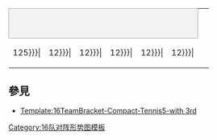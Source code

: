 {| border=0 cellpadding=0 cellspacing=0 style="font-size: 90%; margin:1em 2em 1em 1em;"
| colspan="6" style="text-align:center;border:1px solid #aaa;background-color:#f2f2f2;" |{{{RD1|首圈}}}
| colspan=2 | &nbsp;
| colspan="6" style="text-align:center;border:1px solid #aaa;background-color:#f2f2f2;" |{{{RD2|次圈}}}
| colspan=2 | &nbsp;
| colspan="6" style="text-align:center;border:1px solid #aaa;background-color:#f2f2f2;" |{{{RD3|準準決賽}}}
| colspan=2 | &nbsp;
| colspan="6" style="text-align:center;border:1px solid #aaa;background-color:#f2f2f2;" |{{{RD4|決賽}}}
|-
| width={{{team-width|125}}}|
| width={{{score-width|12}}}|
| width={{{score-width|12}}}|
| width={{{score-width|12}}}|
| width={{{score-width|12}}}|
| width={{{score-width|12}}}|
| width=5|
| width=5|
| width={{{team-width|125}}}|
| width={{{score-width|12}}}|
| width={{{score-width|12}}}|
| width={{{score-width|12}}}|
| width={{{score-width|12}}}|
| width={{{score-width|12}}}|
| width=5|
| width=5|
| width={{{team-width|125}}}|
| width={{{score-width|12}}}|
| width={{{score-width|12}}}|
| width={{{score-width|12}}}|
| width={{{score-width|12}}}|
| width={{{score-width|12}}}|
| width=5|
| width=5|
| width={{{team-width|125}}}|
| width={{{score-width|12}}}|
| width={{{score-width|12}}}|
| width={{{score-width|12}}}|
| width={{{score-width|12}}}|
| width={{{score-width|12}}}|
<tr>
{{#if:{{{RD1-team01|}}}|
<td style="border-width:1px 0px 0px 1px; border-style:solid; border-color:#aaa #aaa #aaa #aaa;background-color:#f9f9f9;" > &nbsp;{{{RD1-team01|&nbsp;}}}</td>
<td style="text-align:center;border-width: 1px 1px 0px 1px; border-style:solid; border-color:#aaa #aaa #aaa #aaa;background-color:#f9f9f9;" >{{{RD1-score01-1|&nbsp;}}}</td>
<td style="text-align:center;border-width: 1px 1px 0px 0px; border-style:solid; border-color:#aaa #aaa #aaa #aaa;background-color:#f9f9f9;" >{{{RD1-score01-2|&nbsp;}}}</td>
<td style="text-align:center;border-width: 1px 1px 0px 0px; border-style:solid; border-color:#aaa #aaa #aaa #aaa;background-color:#f9f9f9;" >{{{RD1-score01-3|&nbsp;}}}</td>
<td style="text-align:center;border-width: 1px 1px 0px 0px; border-style:solid; border-color:#aaa #aaa #aaa #aaa;background-color:#f9f9f9;" >{{{RD1-score01-4|&nbsp;}}}</td>
<td style="text-align:center;border-width: 1px 1px 0px 0px; border-style:solid; border-color:#aaa #aaa #aaa #aaa;background-color:#f9f9f9;" >{{{RD1-score01-5|&nbsp;}}}</td>
<td style="border-width:0 0 2px 0; border-style:solid;border-color:black;">&nbsp;</td>
|
<td colspan=7>&nbsp;</td>
}}
</tr>
<tr>
{{#if:{{{RD1-team02|}}}|
<td style="border-width:1px 0px 1px 1px; border-style:solid; border-color:#aaa #aaa #aaa #aaa;background-color:#f9f9f9;" > &nbsp;{{{RD1-team02|&nbsp;}}}</td>
<td style="text-align:center;border-width: 1px 1px 1px 1px; border-style:solid; border-color:#aaa #aaa #aaa #aaa;background-color:#f9f9f9;" >{{{RD1-score02-1|&nbsp;}}}</td>
<td style="text-align:center;border-width: 1px 1px 1px 0px; border-style:solid; border-color:#aaa #aaa #aaa #aaa;background-color:#f9f9f9;" >{{{RD1-score02-2|&nbsp;}}}</td>
<td style="text-align:center;border-width: 1px 1px 1px 0px; border-style:solid; border-color:#aaa #aaa #aaa #aaa;background-color:#f9f9f9;" >{{{RD1-score02-3|&nbsp;}}}</td>
<td style="text-align:center;border-width: 1px 1px 1px 0px; border-style:solid; border-color:#aaa #aaa #aaa #aaa;background-color:#f9f9f9;" >{{{RD1-score02-4|&nbsp;}}}</td>
<td style="text-align:center;border-width: 1px 1px 1px 0px; border-style:solid; border-color:#aaa #aaa #aaa #aaa;background-color:#f9f9f9;" >{{{RD1-score02-5|&nbsp;}}}</td>
<td style="border-width:2px 2px 0 0; border-style:solid;border-color:black;">&nbsp;</td>
|
<td colspan=7>&nbsp;</td>
}}
{{#if:{{{RD1-team01|}}}|<td style="border-width:0 0 2px 0; border-style:solid;border-color:black;">&nbsp;</td>|<td>&nbsp;</td>}}
<td style="border-width:1px 0px 0px 1px; border-style:solid; border-color:#aaa #aaa #aaa #aaa;background-color:#f9f9f9;" > &nbsp;{{{RD2-team01|&nbsp;}}}</td>
<td style="text-align:center;border-width: 1px 1px 0px 1px; border-style:solid; border-color:#aaa #aaa #aaa #aaa;background-color:#f9f9f9;" >{{{RD2-score01-1|&nbsp;}}}</td>
<td style="text-align:center;border-width: 1px 1px 0px 0px; border-style:solid; border-color:#aaa #aaa #aaa #aaa;background-color:#f9f9f9;" >{{{RD2-score01-2|&nbsp;}}}</td>
<td style="text-align:center;border-width: 1px 1px 0px 0px; border-style:solid; border-color:#aaa #aaa #aaa #aaa;background-color:#f9f9f9;" >{{{RD2-score01-3|&nbsp;}}}</td>
<td style="text-align:center;border-width: 1px 1px 0px 0px; border-style:solid; border-color:#aaa #aaa #aaa #aaa;background-color:#f9f9f9;" >{{{RD2-score01-4|&nbsp;}}}</td>
<td style="text-align:center;border-width: 1px 1px 0px 0px; border-style:solid; border-color:#aaa #aaa #aaa #aaa;background-color:#f9f9f9;" >{{{RD2-score01-5|&nbsp;}}}</td>
<td style="border-width:0 0 2px 0; border-style:solid;border-color:black;">&nbsp;</td>
</tr>
<tr>
{{#if:{{{RD1-team03|}}}|
<td style="border-width:1px 0px 0px 1px; border-style:solid; border-color:#aaa #aaa #aaa #aaa;background-color:#f9f9f9;" > &nbsp;{{{RD1-team03|&nbsp;}}}</td>
<td style="text-align:center;border-width: 1px 1px 0px 1px; border-style:solid; border-color:#aaa #aaa #aaa #aaa;background-color:#f9f9f9;" >{{{RD1-score03-1|&nbsp;}}}</td>
<td style="text-align:center;border-width: 1px 1px 0px 0px; border-style:solid; border-color:#aaa #aaa #aaa #aaa;background-color:#f9f9f9;" >{{{RD1-score03-2|&nbsp;}}}</td>
<td style="text-align:center;border-width: 1px 1px 0px 0px; border-style:solid; border-color:#aaa #aaa #aaa #aaa;background-color:#f9f9f9;" >{{{RD1-score03-3|&nbsp;}}}</td>
<td style="text-align:center;border-width: 1px 1px 0px 0px; border-style:solid; border-color:#aaa #aaa #aaa #aaa;background-color:#f9f9f9;" >{{{RD1-score03-4|&nbsp;}}}</td>
<td style="text-align:center;border-width: 1px 1px 0px 0px; border-style:solid; border-color:#aaa #aaa #aaa #aaa;background-color:#f9f9f9;" >{{{RD1-score03-5|&nbsp;}}}</td>
<td style="border-width:0 2px 2px 0; border-style:solid;border-color:black;">&nbsp;</td>
|
<td colspan=7>&nbsp;</td>
}}
{{#if:{{{RD1-team03|}}}|<td style="border-width:2px 0 0 0; border-style:solid;border-color:black;">&nbsp;</td>|<td>&nbsp;</td>}}
<td style="border-width:1px 0px 1px 1px; border-style:solid; border-color:#aaa #aaa #aaa #aaa;background-color:#f9f9f9;" > &nbsp;{{{RD2-team02|&nbsp;}}}</td>
<td style="text-align:center;border-width: 1px 1px 1px 1px; border-style:solid; border-color:#aaa #aaa #aaa #aaa;background-color:#f9f9f9;" >{{{RD2-score02-1|&nbsp;}}}</td>
<td style="text-align:center;border-width: 1px 1px 1px 0px; border-style:solid; border-color:#aaa #aaa #aaa #aaa;background-color:#f9f9f9;" >{{{RD2-score02-2|&nbsp;}}}</td>
<td style="text-align:center;border-width: 1px 1px 1px 0px; border-style:solid; border-color:#aaa #aaa #aaa #aaa;background-color:#f9f9f9;" >{{{RD2-score02-3|&nbsp;}}}</td>
<td style="text-align:center;border-width: 1px 1px 1px 0px; border-style:solid; border-color:#aaa #aaa #aaa #aaa;background-color:#f9f9f9;" >{{{RD2-score02-4|&nbsp;}}}</td>
<td style="text-align:center;border-width: 1px 1px 1px 0px; border-style:solid; border-color:#aaa #aaa #aaa #aaa;background-color:#f9f9f9;" >{{{RD2-score02-5|&nbsp;}}}</td>
<td rowspan="4" style="border-width:2px 2px 2px 0; border-style:solid;border-color:black;">&nbsp;</td>
</tr>
<tr>
{{#if:{{{RD1-team04|}}}|
<td style="border-width:1px 0px 1px 1px; border-style:solid; border-color:#aaa #aaa #aaa #aaa;background-color:#f9f9f9;" > &nbsp;{{{RD1-team04|&nbsp;}}}</td>
<td style="text-align:center;border-width: 1px 1px 1px 1px; border-style:solid; border-color:#aaa #aaa #aaa #aaa;background-color:#f9f9f9;" >{{{RD1-score04-1|&nbsp;}}}</td>
<td style="text-align:center;border-width: 1px 1px 1px 0px; border-style:solid; border-color:#aaa #aaa #aaa #aaa;background-color:#f9f9f9;" >{{{RD1-score04-2|&nbsp;}}}</td>
<td style="text-align:center;border-width: 1px 1px 1px 0px; border-style:solid; border-color:#aaa #aaa #aaa #aaa;background-color:#f9f9f9;" >{{{RD1-score04-3|&nbsp;}}}</td>
<td style="text-align:center;border-width: 1px 1px 1px 0px; border-style:solid; border-color:#aaa #aaa #aaa #aaa;background-color:#f9f9f9;" >{{{RD1-score04-4|&nbsp;}}}</td>
<td style="text-align:center;border-width: 1px 1px 1px 0px; border-style:solid; border-color:#aaa #aaa #aaa #aaa;background-color:#f9f9f9;" >{{{RD1-score04-5|&nbsp;}}}</td>
<td style="border-width:2px 0 0 0; border-style:solid;border-color:black;">&nbsp;</td>
|
<td colspan=7>&nbsp;</td>
}}
<td colspan=8>&nbsp;</td>
<td style="border-width:0 0 2px 0; border-style:solid;border-color:black;">&nbsp;</td>
<td style="border-width:1px 0px 0px 1px; border-style:solid; border-color:#aaa #aaa #aaa #aaa;background-color:#f9f9f9;" > &nbsp;{{{RD3-team01|&nbsp;}}}</td>
<td style="text-align:center;border-width: 1px 1px 0px 1px; border-style:solid; border-color:#aaa #aaa #aaa #aaa;background-color:#f9f9f9;" >{{{RD3-score01-1|&nbsp;}}}</td>
<td style="text-align:center;border-width: 1px 1px 0px 0px; border-style:solid; border-color:#aaa #aaa #aaa #aaa;background-color:#f9f9f9;" >{{{RD3-score01-2|&nbsp;}}}</td>
<td style="text-align:center;border-width: 1px 1px 0px 0px; border-style:solid; border-color:#aaa #aaa #aaa #aaa;background-color:#f9f9f9;" >{{{RD3-score01-3|&nbsp;}}}</td>
<td style="text-align:center;border-width: 1px 1px 0px 0px; border-style:solid; border-color:#aaa #aaa #aaa #aaa;background-color:#f9f9f9;" >{{{RD3-score01-4|&nbsp;}}}</td>
<td style="text-align:center;border-width: 1px 1px 0px 0px; border-style:solid; border-color:#aaa #aaa #aaa #aaa;background-color:#f9f9f9;" >{{{RD3-score01-5|&nbsp;}}}</td>
<td style="border-width:0 0 2px 0; border-style:solid;border-color:black;">&nbsp;</td>
</tr>
<tr>
{{#if:{{{RD1-team05|}}}|
<td style="border-width:1px 0px 0px 1px; border-style:solid; border-color:#aaa #aaa #aaa #aaa;background-color:#f9f9f9;" > &nbsp;{{{RD1-team05|&nbsp;}}}</td>
<td style="text-align:center;border-width: 1px 1px 0px 1px; border-style:solid; border-color:#aaa #aaa #aaa #aaa;background-color:#f9f9f9;" >{{{RD1-score05-1|&nbsp;}}}</td>
<td style="text-align:center;border-width: 1px 1px 0px 0px; border-style:solid; border-color:#aaa #aaa #aaa #aaa;background-color:#f9f9f9;" >{{{RD1-score05-2|&nbsp;}}}</td>
<td style="text-align:center;border-width: 1px 1px 0px 0px; border-style:solid; border-color:#aaa #aaa #aaa #aaa;background-color:#f9f9f9;" >{{{RD1-score05-3|&nbsp;}}}</td>
<td style="text-align:center;border-width: 1px 1px 0px 0px; border-style:solid; border-color:#aaa #aaa #aaa #aaa;background-color:#f9f9f9;" >{{{RD1-score05-4|&nbsp;}}}</td>
<td style="text-align:center;border-width: 1px 1px 0px 0px; border-style:solid; border-color:#aaa #aaa #aaa #aaa;background-color:#f9f9f9;" >{{{RD1-score05-5|&nbsp;}}}</td>
<td style="border-width:0 0 2px 0; border-style:solid;border-color:black;">&nbsp;</td>
|
<td colspan=7>&nbsp;</td>
}}
<td colspan=8>&nbsp;</td>
<td style="border-width:2px 0 0 0; border-style:solid;border-color:black;">&nbsp;</td>
<td style="border-width:1px 0px 1px 1px; border-style:solid; border-color:#aaa #aaa #aaa #aaa;background-color:#f9f9f9;" > &nbsp;{{{RD3-team02|&nbsp;}}}</td>
<td style="text-align:center;border-width: 1px 1px 1px 1px; border-style:solid; border-color:#aaa #aaa #aaa #aaa;background-color:#f9f9f9;" >{{{RD3-score02-1|&nbsp;}}}</td>
<td style="text-align:center;border-width: 1px 1px 1px 0px; border-style:solid; border-color:#aaa #aaa #aaa #aaa;background-color:#f9f9f9;" >{{{RD3-score02-2|&nbsp;}}}</td>
<td style="text-align:center;border-width: 1px 1px 1px 0px; border-style:solid; border-color:#aaa #aaa #aaa #aaa;background-color:#f9f9f9;" >{{{RD3-score02-3|&nbsp;}}}</td>
<td style="text-align:center;border-width: 1px 1px 1px 0px; border-style:solid; border-color:#aaa #aaa #aaa #aaa;background-color:#f9f9f9;" >{{{RD3-score02-4|&nbsp;}}}</td>
<td style="text-align:center;border-width: 1px 1px 1px 0px; border-style:solid; border-color:#aaa #aaa #aaa #aaa;background-color:#f9f9f9;" >{{{RD3-score02-5|&nbsp;}}}</td>
<td rowspan="8" style="border-width:2px 2px 2px 0; border-style:solid;border-color:black;">&nbsp;</td>
</tr>
<tr>
{{#if:{{{RD1-team06|}}}|
<td style="border-width:1px 0px 1px 1px; border-style:solid; border-color:#aaa #aaa #aaa #aaa;background-color:#f9f9f9;" > &nbsp;{{{RD1-team06|&nbsp;}}}</td>
<td style="text-align:center;border-width: 1px 1px 1px 1px; border-style:solid; border-color:#aaa #aaa #aaa #aaa;background-color:#f9f9f9;" >{{{RD1-score06-1|&nbsp;}}}</td>
<td style="text-align:center;border-width: 1px 1px 1px 0px; border-style:solid; border-color:#aaa #aaa #aaa #aaa;background-color:#f9f9f9;" >{{{RD1-score06-2|&nbsp;}}}</td>
<td style="text-align:center;border-width: 1px 1px 1px 0px; border-style:solid; border-color:#aaa #aaa #aaa #aaa;background-color:#f9f9f9;" >{{{RD1-score06-3|&nbsp;}}}</td>
<td style="text-align:center;border-width: 1px 1px 1px 0px; border-style:solid; border-color:#aaa #aaa #aaa #aaa;background-color:#f9f9f9;" >{{{RD1-score06-4|&nbsp;}}}</td>
<td style="text-align:center;border-width: 1px 1px 1px 0px; border-style:solid; border-color:#aaa #aaa #aaa #aaa;background-color:#f9f9f9;" >{{{RD1-score06-5|&nbsp;}}}</td>
<td style="border-width:2px 2px 0 0; border-style:solid;border-color:black;">&nbsp;</td>
|
<td colspan=7>&nbsp;</td>
}}
{{#if:{{{RD1-team05|}}}|<td style="border-width:0 0 2px 0; border-style:solid;border-color:black;">&nbsp;</td>|<td>&nbsp;</td>}}
<td style="border-width:1px 0px 0px 1px; border-style:solid; border-color:#aaa #aaa #aaa #aaa;background-color:#f9f9f9;" > &nbsp;{{{RD2-team03|&nbsp;}}}</td>
<td style="text-align:center;border-width: 1px 1px 0px 1px; border-style:solid; border-color:#aaa #aaa #aaa #aaa;background-color:#f9f9f9;" >{{{RD2-score03-1|&nbsp;}}}</td>
<td style="text-align:center;border-width: 1px 1px 0px 0px; border-style:solid; border-color:#aaa #aaa #aaa #aaa;background-color:#f9f9f9;" >{{{RD2-score03-2|&nbsp;}}}</td>
<td style="text-align:center;border-width: 1px 1px 0px 0px; border-style:solid; border-color:#aaa #aaa #aaa #aaa;background-color:#f9f9f9;" >{{{RD2-score03-3|&nbsp;}}}</td>
<td style="text-align:center;border-width: 1px 1px 0px 0px; border-style:solid; border-color:#aaa #aaa #aaa #aaa;background-color:#f9f9f9;" >{{{RD2-score03-4|&nbsp;}}}</td>
<td style="text-align:center;border-width: 1px 1px 0px 0px; border-style:solid; border-color:#aaa #aaa #aaa #aaa;background-color:#f9f9f9;" >{{{RD2-score03-5|&nbsp;}}}</td>
</tr>
<tr>
{{#if:{{{RD1-team07|}}}|
<td style="border-width:1px 0px 0px 1px; border-style:solid; border-color:#aaa #aaa #aaa #aaa;background-color:#f9f9f9;" > &nbsp;{{{RD1-team07|&nbsp;}}}</td>
<td style="text-align:center;border-width: 1px 1px 0px 1px; border-style:solid; border-color:#aaa #aaa #aaa #aaa;background-color:#f9f9f9;" >{{{RD1-score07-1|&nbsp;}}}</td>
<td style="text-align:center;border-width: 1px 1px 0px 0px; border-style:solid; border-color:#aaa #aaa #aaa #aaa;background-color:#f9f9f9;" >{{{RD1-score07-2|&nbsp;}}}</td>
<td style="text-align:center;border-width: 1px 1px 0px 0px; border-style:solid; border-color:#aaa #aaa #aaa #aaa;background-color:#f9f9f9;" >{{{RD1-score07-3|&nbsp;}}}</td>
<td style="text-align:center;border-width: 1px 1px 0px 0px; border-style:solid; border-color:#aaa #aaa #aaa #aaa;background-color:#f9f9f9;" >{{{RD1-score07-4|&nbsp;}}}</td>
<td style="text-align:center;border-width: 1px 1px 0px 0px; border-style:solid; border-color:#aaa #aaa #aaa #aaa;background-color:#f9f9f9;" >{{{RD1-score07-5|&nbsp;}}}</td>
<td style="border-width:0 2px 2px 0; border-style:solid;border-color:black;">&nbsp;</td>
|
<td colspan=7>&nbsp;</td>
}}
{{#if:{{{RD1-team07|}}}|<td style="border-width:2px 0 0 0; border-style:solid;border-color:black;">&nbsp;</td>|<td>&nbsp;</td>}}
<td style="border-width:1px 0px 1px 1px; border-style:solid; border-color:#aaa #aaa #aaa #aaa;background-color:#f9f9f9;" > &nbsp;{{{RD2-team04|&nbsp;}}}</td>
<td style="text-align:center;border-width: 1px 1px 1px 1px; border-style:solid; border-color:#aaa #aaa #aaa #aaa;background-color:#f9f9f9;" >{{{RD2-score04-1|&nbsp;}}}</td>
<td style="text-align:center;border-width: 1px 1px 1px 0px; border-style:solid; border-color:#aaa #aaa #aaa #aaa;background-color:#f9f9f9;" >{{{RD2-score04-2|&nbsp;}}}</td>
<td style="text-align:center;border-width: 1px 1px 1px 0px; border-style:solid; border-color:#aaa #aaa #aaa #aaa;background-color:#f9f9f9;" >{{{RD2-score04-3|&nbsp;}}}</td>
<td style="text-align:center;border-width: 1px 1px 1px 0px; border-style:solid; border-color:#aaa #aaa #aaa #aaa;background-color:#f9f9f9;" >{{{RD2-score04-4|&nbsp;}}}</td>
<td style="text-align:center;border-width: 1px 1px 1px 0px; border-style:solid; border-color:#aaa #aaa #aaa #aaa;background-color:#f9f9f9;" >{{{RD2-score04-5|&nbsp;}}}</td>
<td style="border-width:2px 0 0 0; border-style:solid;border-color:black;">&nbsp;</td>
</tr>
<tr>
{{#if:{{{RD1-team08|}}}|
<td style="border-width:1px 0px 1px 1px; border-style:solid; border-color:#aaa #aaa #aaa #aaa;background-color:#f9f9f9;" > &nbsp;{{{RD1-team08|&nbsp;}}}</td>
<td style="text-align:center;border-width: 1px 1px 1px 1px; border-style:solid; border-color:#aaa #aaa #aaa #aaa;background-color:#f9f9f9;" >{{{RD1-score08-1|&nbsp;}}}</td>
<td style="text-align:center;border-width: 1px 1px 1px 0px; border-style:solid; border-color:#aaa #aaa #aaa #aaa;background-color:#f9f9f9;" >{{{RD1-score08-2|&nbsp;}}}</td>
<td style="text-align:center;border-width: 1px 1px 1px 0px; border-style:solid; border-color:#aaa #aaa #aaa #aaa;background-color:#f9f9f9;" >{{{RD1-score08-3|&nbsp;}}}</td>
<td style="text-align:center;border-width: 1px 1px 1px 0px; border-style:solid; border-color:#aaa #aaa #aaa #aaa;background-color:#f9f9f9;" >{{{RD1-score08-4|&nbsp;}}}</td>
<td style="text-align:center;border-width: 1px 1px 1px 0px; border-style:solid; border-color:#aaa #aaa #aaa #aaa;background-color:#f9f9f9;" >{{{RD1-score08-5|&nbsp;}}}</td>
<td style="border-width:2px 0 0 0; border-style:solid;border-color:black;">&nbsp;</td>
|
<td colspan=7>&nbsp;</td>
}}
<td colspan=16>&nbsp;</td>
<td style="border-width:0 0 2px 0; border-style:solid;border-color:black;">&nbsp;</td>
<td style="border-width:1px 0px 0px 1px; border-style:solid; border-color:#aaa #aaa #aaa #aaa;background-color:#f9f9f9;" > &nbsp;{{{RD4-team01|&nbsp;}}}</td>
<td style="text-align:center;border-width: 1px 1px 0px 1px; border-style:solid; border-color:#aaa #aaa #aaa #aaa;background-color:#f9f9f9;" >{{{RD4-score01-1|&nbsp;}}}</td>
<td style="text-align:center;border-width: 1px 1px 0px 0px; border-style:solid; border-color:#aaa #aaa #aaa #aaa;background-color:#f9f9f9;" >{{{RD4-score01-2|&nbsp;}}}</td>
<td style="text-align:center;border-width: 1px 1px 0px 0px; border-style:solid; border-color:#aaa #aaa #aaa #aaa;background-color:#f9f9f9;" >{{{RD4-score01-3|&nbsp;}}}</td>
<td style="text-align:center;border-width: 1px 1px 0px 0px; border-style:solid; border-color:#aaa #aaa #aaa #aaa;background-color:#f9f9f9;" >{{{RD4-score01-4|&nbsp;}}}</td>
<td style="text-align:center;border-width: 1px 1px 0px 0px; border-style:solid; border-color:#aaa #aaa #aaa #aaa;background-color:#f9f9f9;" >{{{RD4-score01-5|&nbsp;}}}</td>
</tr>
<tr>
{{#if:{{{RD1-team09|}}}|
<td style="border-width:1px 0px 0px 1px; border-style:solid; border-color:#aaa #aaa #aaa #aaa;background-color:#f9f9f9;" > &nbsp;{{{RD1-team09|&nbsp;}}}</td>
<td style="text-align:center;border-width: 1px 1px 0px 1px; border-style:solid; border-color:#aaa #aaa #aaa #aaa;background-color:#f9f9f9;" >{{{RD1-score09-1|&nbsp;}}}</td>
<td style="text-align:center;border-width: 1px 1px 0px 0px; border-style:solid; border-color:#aaa #aaa #aaa #aaa;background-color:#f9f9f9;" >{{{RD1-score09-2|&nbsp;}}}</td>
<td style="text-align:center;border-width: 1px 1px 0px 0px; border-style:solid; border-color:#aaa #aaa #aaa #aaa;background-color:#f9f9f9;" >{{{RD1-score09-3|&nbsp;}}}</td>
<td style="text-align:center;border-width: 1px 1px 0px 0px; border-style:solid; border-color:#aaa #aaa #aaa #aaa;background-color:#f9f9f9;" >{{{RD1-score09-4|&nbsp;}}}</td>
<td style="text-align:center;border-width: 1px 1px 0px 0px; border-style:solid; border-color:#aaa #aaa #aaa #aaa;background-color:#f9f9f9;" >{{{RD1-score09-5|&nbsp;}}}</td>
<td style="border-width:0 0 2px 0; border-style:solid;border-color:black;">&nbsp;</td>
|
<td colspan=7>&nbsp;</td>
}}
<td colspan=16>&nbsp;</td>
<td style="border-width:2px 0 0 0; border-style:solid;border-color:black;">&nbsp;</td>
<td style="border-width:1px 0px 1px 1px; border-style:solid; border-color:#aaa #aaa #aaa #aaa;background-color:#f9f9f9;" > &nbsp;{{{RD4-team02|&nbsp;}}}</td>
<td style="text-align:center;border-width: 1px 1px 1px 1px; border-style:solid; border-color:#aaa #aaa #aaa #aaa;background-color:#f9f9f9;" >{{{RD4-score02-1|&nbsp;}}}</td>
<td style="text-align:center;border-width: 1px 1px 1px 0px; border-style:solid; border-color:#aaa #aaa #aaa #aaa;background-color:#f9f9f9;" >{{{RD4-score02-2|&nbsp;}}}</td>
<td style="text-align:center;border-width: 1px 1px 1px 0px; border-style:solid; border-color:#aaa #aaa #aaa #aaa;background-color:#f9f9f9;" >{{{RD4-score02-3|&nbsp;}}}</td>
<td style="text-align:center;border-width: 1px 1px 1px 0px; border-style:solid; border-color:#aaa #aaa #aaa #aaa;background-color:#f9f9f9;" >{{{RD4-score02-4|&nbsp;}}}</td>
<td style="text-align:center;border-width: 1px 1px 1px 0px; border-style:solid; border-color:#aaa #aaa #aaa #aaa;background-color:#f9f9f9;" >{{{RD4-score02-5|&nbsp;}}}</td>
</tr>
<tr>
{{#if:{{{RD1-team10|}}}|
<td style="border-width:1px 0px 1px 1px; border-style:solid; border-color:#aaa #aaa #aaa #aaa;background-color:#f9f9f9;" > &nbsp;{{{RD1-team10|&nbsp;}}}</td>
<td style="text-align:center;border-width: 1px 1px 1px 1px; border-style:solid; border-color:#aaa #aaa #aaa #aaa;background-color:#f9f9f9;" >{{{RD1-score10-1|&nbsp;}}}</td>
<td style="text-align:center;border-width: 1px 1px 1px 0px; border-style:solid; border-color:#aaa #aaa #aaa #aaa;background-color:#f9f9f9;" >{{{RD1-score10-2|&nbsp;}}}</td>
<td style="text-align:center;border-width: 1px 1px 1px 0px; border-style:solid; border-color:#aaa #aaa #aaa #aaa;background-color:#f9f9f9;" >{{{RD1-score10-3|&nbsp;}}}</td>
<td style="text-align:center;border-width: 1px 1px 1px 0px; border-style:solid; border-color:#aaa #aaa #aaa #aaa;background-color:#f9f9f9;" >{{{RD1-score10-4|&nbsp;}}}</td>
<td style="text-align:center;border-width: 1px 1px 1px 0px; border-style:solid; border-color:#aaa #aaa #aaa #aaa;background-color:#f9f9f9;" >{{{RD1-score10-5|&nbsp;}}}</td>
<td style="border-width:2px 2px 0 0; border-style:solid;border-color:black;">&nbsp;</td>
|
<td colspan=7>&nbsp;</td>
}}
{{#if:{{{RD1-team09|}}}|<td style="border-width:0 0 2px 0; border-style:solid;border-color:black;">&nbsp;</td>|<td>&nbsp;</td>}}
<td style="border-width:1px 0px 0px 1px; border-style:solid; border-color:#aaa #aaa #aaa #aaa;background-color:#f9f9f9;" > &nbsp;{{{RD2-team05|&nbsp;}}}</td>
<td style="text-align:center;border-width: 1px 1px 0px 1px; border-style:solid; border-color:#aaa #aaa #aaa #aaa;background-color:#f9f9f9;" >{{{RD2-score05-1|&nbsp;}}}</td>
<td style="text-align:center;border-width: 1px 1px 0px 0px; border-style:solid; border-color:#aaa #aaa #aaa #aaa;background-color:#f9f9f9;" >{{{RD2-score05-2|&nbsp;}}}</td>
<td style="text-align:center;border-width: 1px 1px 0px 0px; border-style:solid; border-color:#aaa #aaa #aaa #aaa;background-color:#f9f9f9;" >{{{RD2-score05-3|&nbsp;}}}</td>
<td style="text-align:center;border-width: 1px 1px 0px 0px; border-style:solid; border-color:#aaa #aaa #aaa #aaa;background-color:#f9f9f9;" >{{{RD2-score05-4|&nbsp;}}}</td>
<td style="text-align:center;border-width: 1px 1px 0px 0px; border-style:solid; border-color:#aaa #aaa #aaa #aaa;background-color:#f9f9f9;" >{{{RD2-score05-5|&nbsp;}}}</td>
<td style="border-width:0 0 2px 0; border-style:solid;border-color:black;">&nbsp;</td>
</tr>
<tr>
{{#if:{{{RD1-team11|}}}|
<td style="border-width:1px 0px 0px 1px; border-style:solid; border-color:#aaa #aaa #aaa #aaa;background-color:#f9f9f9;" > &nbsp;{{{RD1-team11|&nbsp;}}}</td>
<td style="text-align:center;border-width: 1px 1px 0px 1px; border-style:solid; border-color:#aaa #aaa #aaa #aaa;background-color:#f9f9f9;" >{{{RD1-score11-1|&nbsp;}}}</td>
<td style="text-align:center;border-width: 1px 1px 0px 0px; border-style:solid; border-color:#aaa #aaa #aaa #aaa;background-color:#f9f9f9;" >{{{RD1-score11-2|&nbsp;}}}</td>
<td style="text-align:center;border-width: 1px 1px 0px 0px; border-style:solid; border-color:#aaa #aaa #aaa #aaa;background-color:#f9f9f9;" >{{{RD1-score11-3|&nbsp;}}}</td>
<td style="text-align:center;border-width: 1px 1px 0px 0px; border-style:solid; border-color:#aaa #aaa #aaa #aaa;background-color:#f9f9f9;" >{{{RD1-score11-4|&nbsp;}}}</td>
<td style="text-align:center;border-width: 1px 1px 0px 0px; border-style:solid; border-color:#aaa #aaa #aaa #aaa;background-color:#f9f9f9;" >{{{RD1-score11-5|&nbsp;}}}</td>
<td style="border-width:0 2px 2px 0; border-style:solid;border-color:black;">&nbsp;</td>
|
<td colspan=7>&nbsp;</td>
}}
{{#if:{{{RD1-team11|}}}|<td style="border-width:2px 0 0 0; border-style:solid;border-color:black;">&nbsp;</td>|<td>&nbsp;</td>}}
<td style="border-width:1px 0px 1px 1px; border-style:solid; border-color:#aaa #aaa #aaa #aaa;background-color:#f9f9f9;" > &nbsp;{{{RD2-team06|&nbsp;}}}</td>
<td style="text-align:center;border-width: 1px 1px 1px 1px; border-style:solid; border-color:#aaa #aaa #aaa #aaa;background-color:#f9f9f9;" >{{{RD2-score06-1|&nbsp;}}}</td>
<td style="text-align:center;border-width: 1px 1px 1px 0px; border-style:solid; border-color:#aaa #aaa #aaa #aaa;background-color:#f9f9f9;" >{{{RD2-score06-2|&nbsp;}}}</td>
<td style="text-align:center;border-width: 1px 1px 1px 0px; border-style:solid; border-color:#aaa #aaa #aaa #aaa;background-color:#f9f9f9;" >{{{RD2-score06-3|&nbsp;}}}</td>
<td style="text-align:center;border-width: 1px 1px 1px 0px; border-style:solid; border-color:#aaa #aaa #aaa #aaa;background-color:#f9f9f9;" >{{{RD2-score06-4|&nbsp;}}}</td>
<td style="text-align:center;border-width: 1px 1px 1px 0px; border-style:solid; border-color:#aaa #aaa #aaa #aaa;background-color:#f9f9f9;" >{{{RD2-score06-5|&nbsp;}}}</td>
<td rowspan="4" style="border-width:2px 2px 2px 0; border-style:solid;border-color:black;">&nbsp;</td>
</tr>
<tr>
{{#if:{{{RD1-team12|}}}|
<td style="border-width:1px 0px 1px 1px; border-style:solid; border-color:#aaa #aaa #aaa #aaa;background-color:#f9f9f9;" > &nbsp;{{{RD1-team12|&nbsp;}}}</td>
<td style="text-align:center;border-width: 1px 1px 1px 1px; border-style:solid; border-color:#aaa #aaa #aaa #aaa;background-color:#f9f9f9;" >{{{RD1-score12-1|&nbsp;}}}</td>
<td style="text-align:center;border-width: 1px 1px 1px 0px; border-style:solid; border-color:#aaa #aaa #aaa #aaa;background-color:#f9f9f9;" >{{{RD1-score12-2|&nbsp;}}}</td>
<td style="text-align:center;border-width: 1px 1px 1px 0px; border-style:solid; border-color:#aaa #aaa #aaa #aaa;background-color:#f9f9f9;" >{{{RD1-score12-3|&nbsp;}}}</td>
<td style="text-align:center;border-width: 1px 1px 1px 0px; border-style:solid; border-color:#aaa #aaa #aaa #aaa;background-color:#f9f9f9;" >{{{RD1-score12-4|&nbsp;}}}</td>
<td style="text-align:center;border-width: 1px 1px 1px 0px; border-style:solid; border-color:#aaa #aaa #aaa #aaa;background-color:#f9f9f9;" >{{{RD1-score12-5|&nbsp;}}}</td>
<td style="border-width:2px 0 0 0; border-style:solid;border-color:black;">&nbsp;</td>
|
<td colspan=7>&nbsp;</td>
}}
<td colspan=8>&nbsp;</td>
<td style="border-width:0 0 2px 0; border-style:solid;border-color:black;">&nbsp;</td>
<td style="border-width:1px 0px 0px 1px; border-style:solid; border-color:#aaa #aaa #aaa #aaa;background-color:#f9f9f9;" > &nbsp;{{{RD3-team03|&nbsp;}}}</td>
<td style="text-align:center;border-width: 1px 1px 0px 1px; border-style:solid; border-color:#aaa #aaa #aaa #aaa;background-color:#f9f9f9;" >{{{RD3-score03-1|&nbsp;}}}</td>
<td style="text-align:center;border-width: 1px 1px 0px 0px; border-style:solid; border-color:#aaa #aaa #aaa #aaa;background-color:#f9f9f9;" >{{{RD3-score03-2|&nbsp;}}}</td>
<td style="text-align:center;border-width: 1px 1px 0px 0px; border-style:solid; border-color:#aaa #aaa #aaa #aaa;background-color:#f9f9f9;" >{{{RD3-score03-3|&nbsp;}}}</td>
<td style="text-align:center;border-width: 1px 1px 0px 0px; border-style:solid; border-color:#aaa #aaa #aaa #aaa;background-color:#f9f9f9;" >{{{RD3-score03-4|&nbsp;}}}</td>
<td style="text-align:center;border-width: 1px 1px 0px 0px; border-style:solid; border-color:#aaa #aaa #aaa #aaa;background-color:#f9f9f9;" >{{{RD3-score03-5|&nbsp;}}}</td>
</tr>
<tr>
{{#if:{{{RD1-team13|}}}|
<td style="border-width:1px 0px 0px 1px; border-style:solid; border-color:#aaa #aaa #aaa #aaa;background-color:#f9f9f9;" > &nbsp;{{{RD1-team13|&nbsp;}}}</td>
<td style="text-align:center;border-width: 1px 1px 0px 1px; border-style:solid; border-color:#aaa #aaa #aaa #aaa;background-color:#f9f9f9;" >{{{RD1-score13-1|&nbsp;}}}</td>
<td style="text-align:center;border-width: 1px 1px 0px 0px; border-style:solid; border-color:#aaa #aaa #aaa #aaa;background-color:#f9f9f9;" >{{{RD1-score13-2|&nbsp;}}}</td>
<td style="text-align:center;border-width: 1px 1px 0px 0px; border-style:solid; border-color:#aaa #aaa #aaa #aaa;background-color:#f9f9f9;" >{{{RD1-score13-3|&nbsp;}}}</td>
<td style="text-align:center;border-width: 1px 1px 0px 0px; border-style:solid; border-color:#aaa #aaa #aaa #aaa;background-color:#f9f9f9;" >{{{RD1-score13-4|&nbsp;}}}</td>
<td style="text-align:center;border-width: 1px 1px 0px 0px; border-style:solid; border-color:#aaa #aaa #aaa #aaa;background-color:#f9f9f9;" >{{{RD1-score13-5|&nbsp;}}}</td>
<td style="border-width:0 0 2px 0; border-style:solid;border-color:black;">&nbsp;</td>
|
<td colspan=7>&nbsp;</td>
}}
<td colspan=8>&nbsp;</td>
<td style="border-width:2px 0 0 0; border-style:solid;border-color:black;">&nbsp;</td>
<td style="border-width:1px 0px 1px 1px; border-style:solid; border-color:#aaa #aaa #aaa #aaa;background-color:#f9f9f9;" > &nbsp;{{{RD3-team04|&nbsp;}}}</td>
<td style="text-align:center;border-width: 1px 1px 1px 1px; border-style:solid; border-color:#aaa #aaa #aaa #aaa;background-color:#f9f9f9;" >{{{RD3-score04-1|&nbsp;}}}</td>
<td style="text-align:center;border-width: 1px 1px 1px 0px; border-style:solid; border-color:#aaa #aaa #aaa #aaa;background-color:#f9f9f9;" >{{{RD3-score04-2|&nbsp;}}}</td>
<td style="text-align:center;border-width: 1px 1px 1px 0px; border-style:solid; border-color:#aaa #aaa #aaa #aaa;background-color:#f9f9f9;" >{{{RD3-score04-3|&nbsp;}}}</td>
<td style="text-align:center;border-width: 1px 1px 1px 0px; border-style:solid; border-color:#aaa #aaa #aaa #aaa;background-color:#f9f9f9;" >{{{RD3-score04-4|&nbsp;}}}</td>
<td style="text-align:center;border-width: 1px 1px 1px 0px; border-style:solid; border-color:#aaa #aaa #aaa #aaa;background-color:#f9f9f9;" >{{{RD3-score04-5|&nbsp;}}}</td>
<td style="border-width:2px 0 0 0; border-style:solid;border-color:black;">&nbsp;</td>
</tr>
<tr>
{{#if:{{{RD1-team14|}}}|
<td style="border-width:1px 0px 1px 1px; border-style:solid; border-color:#aaa #aaa #aaa #aaa;background-color:#f9f9f9;" > &nbsp;{{{RD1-team14|&nbsp;}}}</td>
<td style="text-align:center;border-width: 1px 1px 1px 1px; border-style:solid; border-color:#aaa #aaa #aaa #aaa;background-color:#f9f9f9;" >{{{RD1-score14-1|&nbsp;}}}</td>
<td style="text-align:center;border-width: 1px 1px 1px 0px; border-style:solid; border-color:#aaa #aaa #aaa #aaa;background-color:#f9f9f9;" >{{{RD1-score14-2|&nbsp;}}}</td>
<td style="text-align:center;border-width: 1px 1px 1px 0px; border-style:solid; border-color:#aaa #aaa #aaa #aaa;background-color:#f9f9f9;" >{{{RD1-score14-3|&nbsp;}}}</td>
<td style="text-align:center;border-width: 1px 1px 1px 0px; border-style:solid; border-color:#aaa #aaa #aaa #aaa;background-color:#f9f9f9;" >{{{RD1-score14-4|&nbsp;}}}</td>
<td style="text-align:center;border-width: 1px 1px 1px 0px; border-style:solid; border-color:#aaa #aaa #aaa #aaa;background-color:#f9f9f9;" >{{{RD1-score14-5|&nbsp;}}}</td>
<td style="border-width:2px 2px 0 0; border-style:solid;border-color:black;">&nbsp;</td>
|
<td colspan=7>&nbsp;</td>
}}
{{#if:{{{RD1-team13|}}}|<td style="border-width:0 0 2px 0; border-style:solid;border-color:black;">&nbsp;</td>|<td>&nbsp;</td>}}
<td style="border-width:1px 0px 0px 1px; border-style:solid; border-color:#aaa #aaa #aaa #aaa;background-color:#f9f9f9;" > &nbsp;{{{RD2-team07|&nbsp;}}}</td>
<td style="text-align:center;border-width: 1px 1px 0px 1px; border-style:solid; border-color:#aaa #aaa #aaa #aaa;background-color:#f9f9f9;" >{{{RD2-score07-1|&nbsp;}}}</td>
<td style="text-align:center;border-width: 1px 1px 0px 0px; border-style:solid; border-color:#aaa #aaa #aaa #aaa;background-color:#f9f9f9;" >{{{RD2-score07-2|&nbsp;}}}</td>
<td style="text-align:center;border-width: 1px 1px 0px 0px; border-style:solid; border-color:#aaa #aaa #aaa #aaa;background-color:#f9f9f9;" >{{{RD2-score07-3|&nbsp;}}}</td>
<td style="text-align:center;border-width: 1px 1px 0px 0px; border-style:solid; border-color:#aaa #aaa #aaa #aaa;background-color:#f9f9f9;" >{{{RD2-score07-4|&nbsp;}}}</td>
<td style="text-align:center;border-width: 1px 1px 0px 0px; border-style:solid; border-color:#aaa #aaa #aaa #aaa;background-color:#f9f9f9;" >{{{RD2-score07-5|&nbsp;}}}</td>
<td colspan=9>&nbsp;</td>
<td colspan="6" style="text-align:center;border:1px solid #aaa;background-color:#f2f2f2;" > &nbsp;{{{Consol|季軍賽}}}</td>
</tr>
<tr>
{{#if:{{{RD1-team15|}}}|
<td style="border-width:1px 0px 0px 1px; border-style:solid; border-color:#aaa #aaa #aaa #aaa;background-color:#f9f9f9;" > &nbsp;{{{RD1-team15|&nbsp;}}}</td>
<td style="text-align:center;border-width: 1px 1px 0px 1px; border-style:solid; border-color:#aaa #aaa #aaa #aaa;background-color:#f9f9f9;" >{{{RD1-score15-1|&nbsp;}}}</td>
<td style="text-align:center;border-width: 1px 1px 0px 0px; border-style:solid; border-color:#aaa #aaa #aaa #aaa;background-color:#f9f9f9;" >{{{RD1-score15-2|&nbsp;}}}</td>
<td style="text-align:center;border-width: 1px 1px 0px 0px; border-style:solid; border-color:#aaa #aaa #aaa #aaa;background-color:#f9f9f9;" >{{{RD1-score15-3|&nbsp;}}}</td>
<td style="text-align:center;border-width: 1px 1px 0px 0px; border-style:solid; border-color:#aaa #aaa #aaa #aaa;background-color:#f9f9f9;" >{{{RD1-score15-4|&nbsp;}}}</td>
<td style="text-align:center;border-width: 1px 1px 0px 0px; border-style:solid; border-color:#aaa #aaa #aaa #aaa;background-color:#f9f9f9;" >{{{RD1-score15-5|&nbsp;}}}</td>
<td style="border-width:0 2px 2px 0; border-style:solid;border-color:black;">&nbsp;</td>
|
<td colspan=7>&nbsp;</td>
}}
{{#if:{{{RD1-team15|}}}|<td style="border-width:2px 0 0 0; border-style:solid;border-color:black;">&nbsp;</td>|<td>&nbsp;</td>}}
<td style="border-width:1px 0px 1px 1px; border-style:solid; border-color:#aaa #aaa #aaa #aaa;background-color:#f9f9f9;" > &nbsp;{{{RD2-team08|&nbsp;}}}</td>
<td style="text-align:center;border-width: 1px 1px 1px 1px; border-style:solid; border-color:#aaa #aaa #aaa #aaa;background-color:#f9f9f9;" >{{{RD2-score08-1|&nbsp;}}}</td>
<td style="text-align:center;border-width: 1px 1px 1px 0px; border-style:solid; border-color:#aaa #aaa #aaa #aaa;background-color:#f9f9f9;" >{{{RD2-score08-2|&nbsp;}}}</td>
<td style="text-align:center;border-width: 1px 1px 1px 0px; border-style:solid; border-color:#aaa #aaa #aaa #aaa;background-color:#f9f9f9;" >{{{RD2-score08-3|&nbsp;}}}</td>
<td style="text-align:center;border-width: 1px 1px 1px 0px; border-style:solid; border-color:#aaa #aaa #aaa #aaa;background-color:#f9f9f9;" >{{{RD2-score08-4|&nbsp;}}}</td>
<td style="text-align:center;border-width: 1px 1px 1px 0px; border-style:solid; border-color:#aaa #aaa #aaa #aaa;background-color:#f9f9f9;" >{{{RD2-score08-5|&nbsp;}}}</td>
<td style="border-width:2px 0 0 0; border-style:solid;border-color:black;">&nbsp;</td>
<td colspan=9>&nbsp;</td>
<td style="border-width:1px 0px 0px 1px; border-style:solid; border-color:#aaa #aaa #aaa #aaa;background-color:#f9f9f9;" > &nbsp;{{{RD4-team03|&nbsp;}}}</td>
<td style="text-align:center;border-width: 1px 1px 0px 1px; border-style:solid; border-color:#aaa #aaa #aaa #aaa;background-color:#f9f9f9;" >{{{RD4-score03-1|&nbsp;}}}</td>
<td style="text-align:center;border-width: 1px 1px 0px 0px; border-style:solid; border-color:#aaa #aaa #aaa #aaa;background-color:#f9f9f9;" >{{{RD4-score03-2|&nbsp;}}}</td>
<td style="text-align:center;border-width: 1px 1px 0px 0px; border-style:solid; border-color:#aaa #aaa #aaa #aaa;background-color:#f9f9f9;" >{{{RD4-score03-3|&nbsp;}}}</td>
<td style="text-align:center;border-width: 1px 1px 0px 0px; border-style:solid; border-color:#aaa #aaa #aaa #aaa;background-color:#f9f9f9;" >{{{RD4-score03-4|&nbsp;}}}</td>
<td style="text-align:center;border-width: 1px 1px 0px 0px; border-style:solid; border-color:#aaa #aaa #aaa #aaa;background-color:#f9f9f9;" >{{{RD4-score03-5|&nbsp;}}}</td>
</tr>
<tr>
{{#if:{{{RD1-team16|}}}|
<td style="border-width:1px 0px 1px 1px; border-style:solid; border-color:#aaa #aaa #aaa #aaa;background-color:#f9f9f9;" > &nbsp;{{{RD1-team16|&nbsp;}}}</td>
<td style="text-align:center;border-width: 1px 1px 1px 1px; border-style:solid; border-color:#aaa #aaa #aaa #aaa;background-color:#f9f9f9;" >{{{RD1-score16-1|&nbsp;}}}</td>
<td style="text-align:center;border-width: 1px 1px 1px 0px; border-style:solid; border-color:#aaa #aaa #aaa #aaa;background-color:#f9f9f9;" >{{{RD1-score16-2|&nbsp;}}}</td>
<td style="text-align:center;border-width: 1px 1px 1px 0px; border-style:solid; border-color:#aaa #aaa #aaa #aaa;background-color:#f9f9f9;" >{{{RD1-score16-3|&nbsp;}}}</td>
<td style="text-align:center;border-width: 1px 1px 1px 0px; border-style:solid; border-color:#aaa #aaa #aaa #aaa;background-color:#f9f9f9;" >{{{RD1-score16-4|&nbsp;}}}</td>
<td style="text-align:center;border-width: 1px 1px 1px 0px; border-style:solid; border-color:#aaa #aaa #aaa #aaa;background-color:#f9f9f9;" >{{{RD1-score16-5|&nbsp;}}}</td>
<td style="border-width:2px 0 0 0; border-style:solid;border-color:black;">&nbsp;</td>
|
<td colspan=7>&nbsp;</td>
}}
<td colspan=17>&nbsp;</td>
<td style="border-width:1px 0px 1px 1px; border-style:solid; border-color:#aaa #aaa #aaa #aaa;background-color:#f9f9f9;" > &nbsp;{{{RD4-team04|&nbsp;}}}</td>
<td style="text-align:center;border-width: 1px 1px 1px 1px; border-style:solid; border-color:#aaa #aaa #aaa #aaa;background-color:#f9f9f9;" >{{{RD4-score04-1|&nbsp;}}}</td>
<td style="text-align:center;border-width: 1px 1px 1px 0px; border-style:solid; border-color:#aaa #aaa #aaa #aaa;background-color:#f9f9f9;" >{{{RD4-score04-2|&nbsp;}}}</td>
<td style="text-align:center;border-width: 1px 1px 1px 0px; border-style:solid; border-color:#aaa #aaa #aaa #aaa;background-color:#f9f9f9;" >{{{RD4-score04-3|&nbsp;}}}</td>
<td style="text-align:center;border-width: 1px 1px 1px 0px; border-style:solid; border-color:#aaa #aaa #aaa #aaa;background-color:#f9f9f9;" >{{{RD4-score04-4|&nbsp;}}}</td>
<td style="text-align:center;border-width: 1px 1px 1px 0px; border-style:solid; border-color:#aaa #aaa #aaa #aaa;background-color:#f9f9f9;" >{{{RD4-score04-5|&nbsp;}}}</td>
</tr>
|}<noinclude>

{{Documentation}}

== 參見 ==
*[[Template:16TeamBracket-Compact-Tennis5-with 3rd]]
[[Category:16队对阵形势图模板]]
</noinclude>